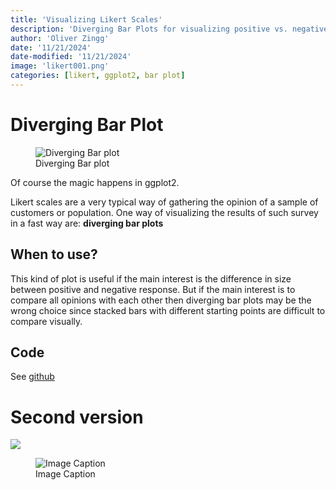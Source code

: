 ```yaml
---
title: 'Visualizing Likert Scales'
description: 'Diverging Bar Plots for visualizing positive vs. negative opinions'
author: 'Oliver Zingg'
date: '11/21/2024'
date-modified: '11/21/2024'
image: 'likert001.png'
categories: [likert, ggplot2, bar plot]
---
```




# Diverging Bar Plot

![Diverging Bar plot](likert001.png)





Of course the magic happens in ggplot2. 

Likert scales are a very typical way of gathering the opinion of a sample of customers or population. One way of visualizing the results of such survey in a fast way are: **diverging bar plots**

## When to use?

This kind of plot is useful if the main interest is the difference in size between positive and negative response. But if the main interest is to compare all opinions with each other then diverging bar plots may be the wrong choice since stacked bars with different starting points are difficult to compare visually.

## Code

See [github](https://github.com/oli9402/visualisation/blob/main/likert_plots/likert_vis.qmd)


# Second version

<img src="https://github.com/oli9402/visualisation/blob/main/likert_plots/output_images/likert_quote.svg">

![Image Caption](https://github.com/oli9402/visualisation/blob/main/likert_plots/output_images/likert_quote.svg)
